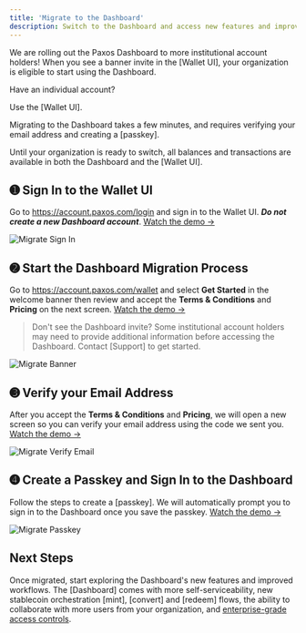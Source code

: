 ```yaml
---
title: 'Migrate to the Dashboard'
description: Switch to the Dashboard and access new features and improved workflows.
---
```



We are rolling out the Paxos Dashboard to more institutional account holders!
When you see a banner invite in the [Wallet UI], your organization is eligible to start using the Dashboard.

<Tip>

 Have an individual account?

Use the [Wallet UI].

</Tip>

Migrating to the Dashboard takes a few minutes, and requires verifying your email address and creating a [passkey].

<PasskeyNote />

Until your organization is ready to switch, all balances and transactions are available in both the Dashboard and the [Wallet UI].

## ➊  Sign In to the Wallet UI

Go to https://account.paxos.com/login and sign in to the Wallet UI.
**_Do not create a new Dashboard account_**.
[Watch the demo →](/images/migrate.mp4)

![Migrate Sign In](/images/migrate-sign-in.png)

## ➋ Start the Dashboard Migration Process

Go to https://account.paxos.com/wallet and select **Get Started** in the welcome banner then review and accept the **Terms & Conditions** and **Pricing** on the next screen.
[Watch the demo →](/images/migrate.mp4)

> Don't see the Dashboard invite?
> Some institutional account holders may need to provide additional information before accessing the Dashboard. Contact [Support] to get started.

![Migrate Banner](/images/migrate-banner.png)

## ➌ Verify your Email Address 

After you accept the **Terms & Conditions** and **Pricing**, we will open a new screen so you can verify your email address using the code we sent you.
[Watch the demo →](/images/migrate.mp4)

![Migrate Verify Email](/images/migrate-email.png)

## ➍ Create a Passkey and Sign In to the Dashboard

Follow the steps to create a [passkey].
We will automatically prompt you to sign in to the Dashboard once you save the passkey.
[Watch the demo →](/images/migrate.mp4)

<PasskeyNote />

![Migrate Passkey](/images/migrate-passkey.png)

## Next Steps

Once migrated, start exploring the Dashboard's new features and improved workflows.
The [Dashboard] comes with more self-serviceability, new stablecoin orchestration [mint], [convert] and [redeem] flows, the ability to collaborate with more users from your organization, and [enterprise-grade access controls](/guides/dashboard/admin/team).
